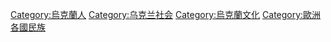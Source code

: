{{Commons category|Ethnic groups in Ukraine}}

[[Category:烏克蘭人|Category:烏克蘭人]]
[[Category:乌克兰社会|Category:乌克兰社会]]
[[Category:烏克蘭文化|Category:烏克蘭文化]]
[[Category:歐洲各國民族|Category:歐洲各國民族]]